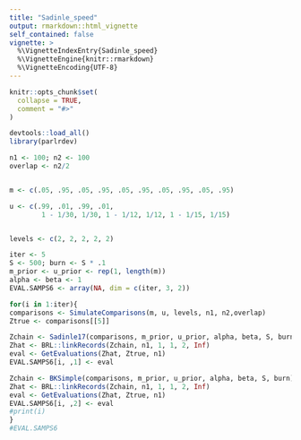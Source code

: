 ```yaml
---
title: "Sadinle_speed"
output: rmarkdown::html_vignette
self_contained: false
vignette: >
  %\VignetteIndexEntry{Sadinle_speed}
  %\VignetteEngine{knitr::rmarkdown}
  %\VignetteEncoding{UTF-8}
---
```


```r
knitr::opts_chunk$set(
  collapse = TRUE,
  comment = "#>"
)
```

```r
devtools::load_all()
library(parlrdev)
```


```r
n1 <- 100; n2 <- 100
overlap <- n2/2


m <- c(.05, .95, .05, .95, .05, .95, .05, .95, .05, .95)

u <- c(.99, .01, .99, .01, 
        1 - 1/30, 1/30, 1 - 1/12, 1/12, 1 - 1/15, 1/15)


levels <- c(2, 2, 2, 2, 2)

iter <- 5
S <- 500; burn <- S * .1
m_prior <- u_prior <- rep(1, length(m))
alpha <- beta <- 1
EVAL.SAMPS6 <- array(NA, dim = c(iter, 3, 2))

for(i in 1:iter){
comparisons <- SimulateComparisons(m, u, levels, n1, n2,overlap)
Ztrue <- comparisons[[5]]

Zchain <- Sadinle17(comparisons, m_prior, u_prior, alpha, beta, S, burn)
Zhat <- BRL::linkRecords(Zchain, n1, 1, 1, 2, Inf)
eval <- GetEvaluations(Zhat, Ztrue, n1)
EVAL.SAMPS6[i, ,1] <- eval

Zchain <- BKSimple(comparisons, m_prior, u_prior, alpha, beta, S, burn)
Zhat <- BRL::linkRecords(Zchain, n1, 1, 1, 2, Inf)
eval <- GetEvaluations(Zhat, Ztrue, n1)
EVAL.SAMPS6[i, ,2] <- eval
#print(i)
}
#EVAL.SAMPS6
```


